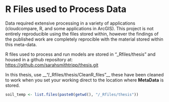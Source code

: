 # R Files used to Process Data {#Rprocessing}

Data required extensive processing in a variety of applications (cloudcompare, R, and some applications in ArcGIS). This project is not entirely reproducible using the files stored within, however the findings of the published work are completely reprocible with the material stored within this meta-data. 

R files used to process and run models are stored in "_Rfiles/thesis" and housed in a github repository at: 
[https://github.com/sarahsmithtripp/thesis.git](https://github.com/sarahsmithtripp/thesis.git)

In this thesis, use __"/_Rfiles/thesis/CleanR_files"__ these have been cleaned to work when you set your working direct to the location where __MetaData__ is stored. 


```r
soil_temp <- list.files(paste0(getwd(), "/_Rfiles/thesis"))

```
